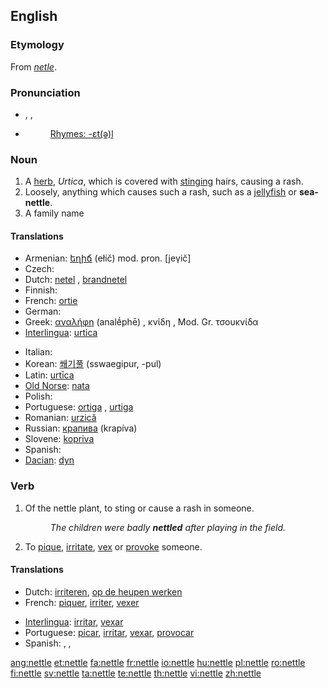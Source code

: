 ==English==
{{wikipedia}}

===Etymology===
From {{OE.}} ''[[netle]]''.

===Pronunciation===
* {{enPR|nĕt'(ə)l}}, {{IPA|/ˈnet(ə)l/}}, {{SAMPA|/"net(@)l/}}
* {{audio|en-us-nettle.ogg|Audio (US)}}
*: [[Rhymes:English:-ɛt(ə)l|Rhymes: -ɛt(ə)l]]

===Noun===
{{en-noun}}

# A [[herb]], ''Urtica'', which is covered with [[sting]]ing hairs, causing a rash.
# Loosely, anything which causes such a rash, such as a [[jellyfish]] or '''sea-nettle'''.
# A family name

====Translations====
{{top}}
* Armenian: [[եղիճ]] (ełič) mod. pron. [jeγič]
* Czech: {{t-|cs|kopřiva|f}}
* Dutch: [[netel]] {{m}}, [[brandnetel]] {{m}}
* Finnish: {{t+|fi|nokkonen}}
* French: [[ortie]] {{f}}
* German: {{t+|de|Nessel|f}}
* Greek: [[αναλήφη]] (analḗphē) {{f}}, κνίδη {{f}}, Mod. Gr. τσουκνίδα {{f}}
* [[Interlingua]]: [[urtica]]
{{mid}}
* Italian: {{t-|it|ortica}}
* Korean: [[쐐기풀]] (sswaegipur, -pul)
* Latin: [[urtīca]]
* [[Old Norse]]: [[nata]]
* Polish: {{t-|pl|pokrzywa|f}}
* Portuguese: [[ortiga]] {{f}}, [[urtiga]] {{f}}
* Romanian: [[urzică]] 
* Russian: [[крапива]] {{f}} (krapíva)
* Slovene: [[kopriva]] {{f}}
* Spanish: {{t+|es|ortiga|f}}
* [[Dacian]]: [[dyn]]
{{bottom}}

===Verb===
{{en-verb|nettl|ing}}

# Of the nettle plant, to sting or cause a rash in someone.
#: ''The children were badly '''nettled''' after playing in the field.''
# To [[pique]], [[irritate]], [[vex]] or [[provoke]] someone.

====Translations====
{{top}}
* Dutch: [[irriteren]], [[op de heupen werken]]
* French: [[piquer]], [[irriter]], [[vexer]]
{{mid}}
* [[Interlingua]]: [[irritar]], [[vexar]]
* Portuguese: [[picar]], [[irritar]], [[vexar]], [[provocar]]
* Spanish: {{t+|es|picar}}, {{t+|es|irritar}}, {{t-|es|provocar}}
{{bottom}}

[[ang:nettle]]
[[et:nettle]]
[[fa:nettle]]
[[fr:nettle]]
[[io:nettle]]
[[hu:nettle]]
[[pl:nettle]]
[[ro:nettle]]
[[fi:nettle]]
[[sv:nettle]]
[[ta:nettle]]
[[te:nettle]]
[[th:nettle]]
[[vi:nettle]]
[[zh:nettle]]